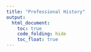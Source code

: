```yaml
---
title: "Professional History"
output: 
  html_document:
    toc: true
    code_folding: hide
    toc_float: true
---
```




